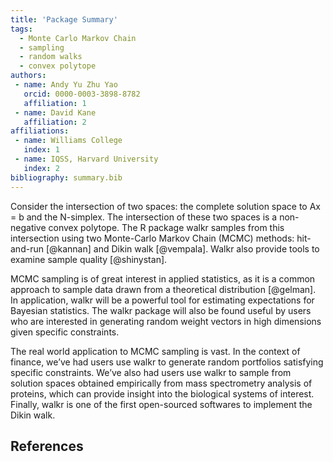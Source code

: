 ```yaml
---
title: 'Package Summary'
tags:
  - Monte Carlo Markov Chain
  - sampling
  - random walks
  - convex polytope
authors:
 - name: Andy Yu Zhu Yao
   orcid: 0000-0003-3898-8782
   affiliation: 1
 - name: David Kane
   affiliation: 2
affiliations:
 - name: Williams College
   index: 1
 - name: IQSS, Harvard University
   index: 2
bibliography: summary.bib
---
```


Consider the intersection of two spaces: the complete solution space
to Ax = b and the N-simplex. The intersection of these two spaces is
a non-negative convex polytope. The R package walkr samples from this
intersection using two Monte-Carlo Markov Chain (MCMC) methods:
hit-and-run [@kannan] and Dikin walk [@vempala]. Walkr also provide tools to examine sample
quality [@shinystan].

MCMC sampling is of great interest in applied statistics, as it is a common approach to sample
data drawn from a theoretical distribution [@gelman]. In application, walkr will be a powerful tool for estimating
expectations for Bayesian statistics. The walkr package will also be found useful by users who are
interested in generating random weight vectors in high dimensions given specific constraints.

The real world application to MCMC sampling is vast. In the context of finance, we've had users use
walkr to generate random portfolios satisfying specific constraints. We've also had users use walkr to sample from
solution spaces obtained empirically from mass spectrometry analysis of proteins, which can provide
insight into the biological systems of interest.
Finally, walkr is one of the first open-sourced softwares to implement the Dikin walk.

## References

